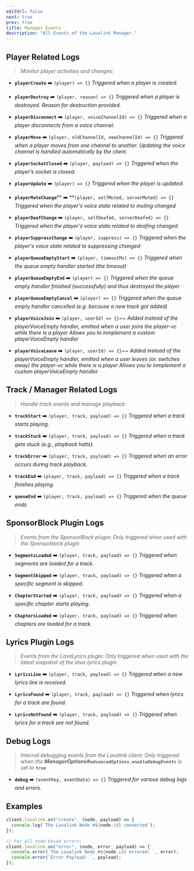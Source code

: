 ```yaml
---
editUrl: false
next: true
prev: true
title: Manager Events
description: "All Events of the Lavalink Manager."
---
```


## Player Related Logs

> *Monitor player activities and changes:*

- **`playerCreate`** ➡️ `(player) => {}`
  *Triggered when a player is created.*

- **`playerDestroy`** ➡️ `(player, reason) => {}`
  *Triggered when a player is destroyed. Reason for destruction provided.*

- **`playerDisconnect`** ➡️ `(player, voiceChannelId) => {}`
  *Triggered when a player disconnects from a voice channel.*

- **`playerMove`** ➡️ `(player, oldChannelId, newChannelId) => {}`
  *Triggered when a player moves from one channel to another.*
  *Updating the voice channel is handled automatically by the client.*

- **`playerSocketClosed`** ➡️ `(player, payload) => {}`
  *Triggered when the player’s socket is closed.*

- **`playerUpdate`** ➡️ `(player) => {}`
  *Triggered when the player is updated.*

- **`playerMuteChange`**** ➡️ **`(player, selfMuted, serverMuted) => {}`
  *Triggered when the player's voice state related to muting changed*

- **`playerDeafChange`** ➡️ `(player, selfDeafed, serverDeafed) => {}`
  *Triggered when the player's voice state related to deafing changed*

- **`playerSuppressChange`** ➡️ `(player, suppress) => {}`
  *Triggered when the player's voice state related to suppressing changed*

- **`playerQueueEmptyStart`** ➡️ `(player, timeoutMs) => {}`
  *Triggered when the queue empty handler started (the timeout)*

- **`playerQueueEmptyEnd`** ➡️ `(player) => {}`
  *Triggered when the queue empty handler finished (successfully) and thus destroyed the player*

- **`playerQueueEmptyCancel`** ➡️ `(player) => {}`
  *Triggered when the queue empty handler cancelled (e.g. because a new track got added)*

- **`playerVoiceJoin`** ➡️ `(player, userId) => {}`~~
  *Added instead of the playerVoiceEmpty handler, emitted when a user joins the player-vc while there is a player*
  *Allows you to inmplement a custom playerVoiceEmpty handler*

- **`playerVoiceLeave`** ➡️ `(player, userId) => {}`~~
  *Added instead of the playerVoiceEmpty handler, emitted when a user leaves (or. switches away) the player-vc while there is a player*
  *Allows you to inmplement a custom playerVoiceEmpty handler*

## Track / Manager Related Logs

> *Handle track events and manage playback:*

- **`trackStart`** ➡️ `(player, track, payload) => {}`
  *Triggered when a track starts playing.*

- **`trackStuck`** ➡️ `(player, track, payload) => {}`
  *Triggered when a track gets stuck (e.g., playback halts).*

- **`trackError`** ➡️ `(player, track, payload) => {}`
  *Triggered when an error occurs during track playback.*

- **`trackEnd`** ➡️ `(player, track, payload) => {}`
  *Triggered when a track finishes playing.*

- **`queueEnd`** ➡️ `(player, track, payload) => {}`
  *Triggered when the queue ends.*

## SponsorBlock Plugin Logs

> *Events from the SponsorBlock plugin:*
> *Only triggered when used with the Sponsorblock plugin*

- **`SegmentsLoaded`** ➡️ `(player, track, payload) => {}`
  *Triggered when segments are loaded for a track.*

- **`SegmentSkipped`** ➡️ `(player, track, payload) => {}`
  *Triggered when a specific segment is skipped.*

- **`ChapterStarted`** ➡️ `(player, track, payload) => {}`
  *Triggered when a specific chapter starts playing.*

- **`ChaptersLoaded`** ➡️ `(player, track, payload) => {}`
  *Triggered when chapters are loaded for a track.*

## Lyrics Plugin Logs

> *Events from the LavaLyrics plugin:*
> *Only triggered when used with the latest snapshot of the lava-lyrics plugin*

- **`LyricsLine`** ➡️ `(player, track, payload) => {}`
  *Triggered when a new lyrics line is received.*

- **`LyricsFound`** ➡️ `(player, track, payload) => {}`
  *Triggered when lyrics for a track are found.*

- **`LyricsNotFound`** ➡️ `(player, track, payload) => {}`
  *Triggered when lyrics for a track are not found.*

## Debug Logs

> *Internal debugging events from the Lavalink client:*
> *Only triggered when the **ManagerOptions#` advancedOptions.enableDebugEvents `** is set to **` true `***

- **`debug`** ➡️ `(eventKey, eventData) => {}`
  *Triggered for various debug logs and errors.*

## Examples

```js
client.lavalink.on("create", (node, payload) => {
  console.log(`The Lavalink Node #${node.id} connected`);
});

// For all node-based errors:
client.lavalink.on("error", (node, error, payload) => {
  console.error(`The Lavalink Node #${node.id} errored: `, error);
  console.error(`Error Payload: `, payload);
});

